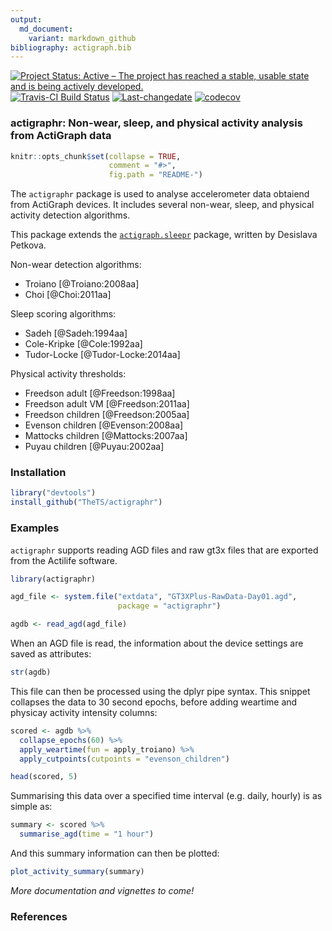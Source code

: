 ```yaml
---
output:
  md_document:
    variant: markdown_github
bibliography: actigraph.bib
---
```

[![Project Status: Active – The project has reached a stable, usable state and is being actively developed.](http://www.repostatus.org/badges/latest/active.svg)](http://www.repostatus.org/#active)
[![Travis-CI Build Status](https://travis-ci.org/TheTS/actigraphr.svg?branch=master)](https://travis-ci.org/TheTS/actigraphr)
[![Last-changedate](https://img.shields.io/badge/last%20change-`r gsub('-', '--', Sys.Date())`-yellowgreen.svg)](/commits/master)
[![codecov](https://codecov.io/gh/TheTS/actigraphr/branch/master/graph/badge.svg)](https://codecov.io/gh/TheTS/actigraphr)

<!-- README.md is generated from README.Rmd. Please edit that file -->

### actigraphr: Non-wear, sleep, and physical activity analysis from ActiGraph data

```r
knitr::opts_chunk$set(collapse = TRUE, 
                      comment = "#>",
                      fig.path = "README-")
```

The `actigraphr` package is used to analyse accelerometer data obtaiend from ActiGraph devices. It includes several non-wear, sleep, and physical activity detection algorithms. 

This package extends the [`actigraph.sleepr`](https://github.com/dipetkov/actigraph.sleepr) package, written by Desislava Petkova.

Non-wear detection algorithms:

  * Troiano [@Troiano:2008aa]
  * Choi [@Choi:2011aa]
  
Sleep scoring algorithms:

  * Sadeh [@Sadeh:1994aa]
  * Cole-Kripke [@Cole:1992aa]
  * Tudor-Locke [@Tudor-Locke:2014aa]
  
Physical activity thresholds:

  * Freedson adult [@Freedson:1998aa]
  * Freedson adult VM [@Freedson:2011aa]
  * Freedson children [@Freedson:2005aa]
  * Evenson children [@Evenson:2008aa]
  * Mattocks  children [@Mattocks:2007aa]
  * Puyau children [@Puyau:2002aa]


### Installation

```r
library("devtools")
install_github("TheTS/actigraphr")
```

### Examples

`actigraphr` supports reading AGD files and raw gt3x files that are exported from the Actilife software.

```r
library(actigraphr)

agd_file <- system.file("extdata", "GT3XPlus-RawData-Day01.agd",
                        package = "actigraphr")

agdb <- read_agd(agd_file)
```

When an AGD file is read, the information about the device settings are saved as attributes:

```r
str(agdb)
```

This file can then be processed using the dplyr pipe syntax. This snippet collapses the data to 30 second epochs, before adding weartime and physicay activity intensity columns:

```r
scored <- agdb %>% 
  collapse_epochs(60) %>% 
  apply_weartime(fun = apply_troiano) %>% 
  apply_cutpoints(cutpoints = "evenson_children") 
```

```r
head(scored, 5)
```

Summarising this data over a specified time interval (e.g. daily, hourly) is as simple as:

```r
summary <- scored %>% 
  summarise_agd(time = "1 hour")
```

And this summary information can then be plotted:

```r
plot_activity_summary(summary)
```

*More documentation and vignettes to come!*

### References
